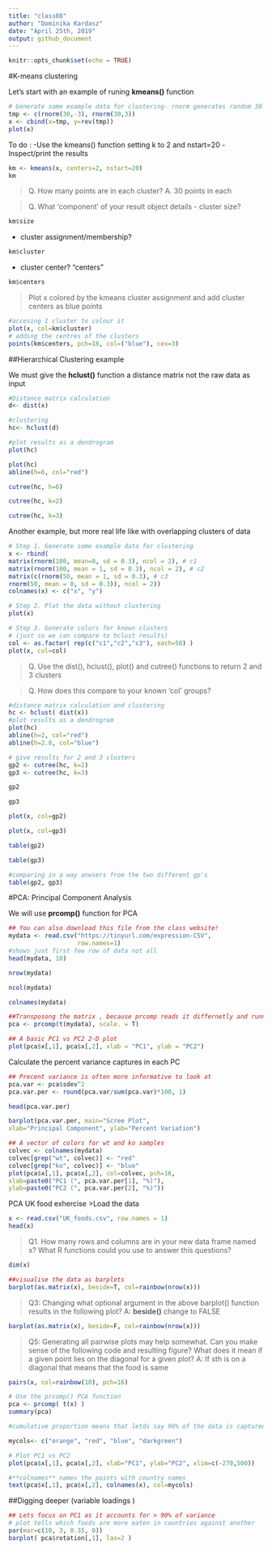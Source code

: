 ```yaml
---
title: "class08"
author: "Dominika Kardasz"
date: "April 25th, 2019"
output: github_document
---
```


```r
knitr::opts_chunk$set(echo = TRUE)
```

#K-means clustering 

Let's start with an example of runing **kmeans()** function

```r
# Generate some example data for clustering- rnorm generates random 30 points, here two groups 
tmp <- c(rnorm(30,-3), rnorm(30,3))
x <- cbind(x=tmp, y=rev(tmp))
plot(x)
```

To do :
-Use the kmeans() function setting k to 2 and nstart=20
-Inspect/print the results
```r
km <- kmeans(x, centers=2, nstart=20)
km

```


>Q. How many points are in each cluster?
>A. 30 points in each 



>Q. What ‘component’ of your result object details
- cluster size? 

```r
km$size

```
- cluster assignment/membership? 
```r
km$cluster

```

- cluster center? "centers"
```r
km$centers

```

>Plot x colored by the kmeans cluster assignment and
add cluster centers as blue points

```r
#accesing 1 cluster to colour it 
plot(x, col=km$cluster)
# adding the centres of the clusters 
points(km$centers, pch=18, col=("blue"), cex=3)
```


##Hierarchical Clustering example

We must give the **hclust()** function a distance matrix not the raw data as input 

```r
#Distance matrix calculation 
d<- dist(x)

#clustering
hc<- hclust(d)

#plot results as a dendrogram
plot(hc)
```

```r
plot(hc)
abline(h=6, col="red")
```

```r
cutree(hc, h=6)
```

```r
cutree(hc, k=2)
```

```r
cutree(hc, k=3)
```


Another example, but more real life like with overlapping clusters of data
```r
# Step 1. Generate some example data for clustering
x <- rbind(
matrix(rnorm(100, mean=0, sd = 0.3), ncol = 2), # c1
matrix(rnorm(100, mean = 1, sd = 0.3), ncol = 2), # c2
matrix(c(rnorm(50, mean = 1, sd = 0.3), # c3
rnorm(50, mean = 0, sd = 0.3)), ncol = 2))
colnames(x) <- c("x", "y")

# Step 2. Plot the data without clustering
plot(x)

# Step 3. Generate colors for known clusters
# (just so we can compare to hclust results)
col <- as.factor( rep(c("c1","c2","c3"), each=50) )
plot(x, col=col)
```

>Q. Use the dist(), hclust(), plot() and cutree()
functions to return 2 and 3 clusters

>Q. How does this compare to your known 'col' groups?


```r
#distance matrix calculation and clustering
hc <- hclust( dist(x))
#plot results as a dendrogram
plot(hc)
abline(h=2, col="red")
abline(h=2.8, col="blue")
```

```r
# give results for 2 and 3 clusters
gp2 <- cutree(hc, k=2)
gp3 <- cutree(hc, k=3)
```

```r
gp2
```

```r

gp3
```


```r
plot(x, col=gp2)

```

```r
plot(x, col=gp3)

```

```r
table(gp2)

```

```r
table(gp3)

```

```r
#comparing in a way anwsers from the two different gp's 
table(gp2, gp3)

```

#PCA: Principal Component Analysis

We will use **prcomp()** function for PCA

```r
## You can also download this file from the class website!
mydata <- read.csv("https://tinyurl.com/expression-CSV",
                   row.names=1)
#shows just first few row of data not all 
head(mydata, 10)

```

```r
nrow(mydata)
```

```r
ncol(mydata)
```

```r
colnames(mydata)
```

```r
##Transposong the matrix , because prcomp reads it differnetly and running pca
pca <- prcomp(t(mydata), scale. = T)
```


```r
## A basic PC1 vs PC2 2-D plot
plot(pca$x[,1], pca$x[,2], xlab = "PC1", ylab = "PC2")
```
Calculate the percent variance captures in each PC
```r
## Precent variance is often more informative to look at
pca.var <- pca$sdev^2
pca.var.per <- round(pca.var/sum(pca.var)*100, 1)

head(pca.var.per)
```

```r
barplot(pca.var.per, main="Scree Plot",
xlab="Principal Component", ylab="Percent Variation")
```

```r
## A vector of colors for wt and ko samples
colvec <- colnames(mydata)
colvec[grep("wt", colvec)] <- "red"
colvec[grep("ko", colvec)] <- "blue"
plot(pca$x[,1], pca$x[,2], col=colvec, pch=16,
xlab=paste0("PC1 (", pca.var.per[1], "%)"),
ylab=paste0("PC2 (", pca.var.per[2], "%)"))
```

PCA UK food exhercise
>Load the data 

```r
x <- read.csv("UK_foods.csv", row.names = 1)
head(x)
```

>Q1. How many rows and columns are in your new data frame named x? What R functions could you use to answer this questions?

```r
dim(x)
```


```r
##visualise the data as barplots
barplot(as.matrix(x), beside=T, col=rainbow(nrow(x)))

```

>Q3: Changing what optional argument in the above barplot() function results in the following plot?
>A: **beside()** change to FALSE

```r
barplot(as.matrix(x), beside=F, col=rainbow(nrow(x)))

```

>Q5: Generating all pairwise plots may help somewhat. Can you make sense of the following code and resulting figure? What does it mean if a given point lies on the diagonal for a given plot?
>A: If sth is on  a diagonal that means that the food is same 

```r
pairs(x, col=rainbow(10), pch=16)

```

```r
# Use the prcomp() PCA function 
pca <- prcomp( t(x) )
summary(pca)

#cumulative proportion means that letds say 96% of the data is captured in 2 dimensions 

```

```r
mycols<- c("orange", "red", "blue", "darkgreen")

# Plot PC1 vs PC2
plot(pca$x[,1], pca$x[,2], xlab="PC1", ylab="PC2", xlim=c(-270,500))

#**colnames** names the points with country names
text(pca$x[,1], pca$x[,2], colnames(x), col=mycols)

```

##Digging deeper (variable loadings )

```r
## Lets focus on PC1 as it accounts for > 90% of variance 
# plot tells which foods are more eaten in countries against another 
par(mar=c(10, 3, 0.35, 0))
barplot( pca$rotation[,1], las=2 )

```

```r


```